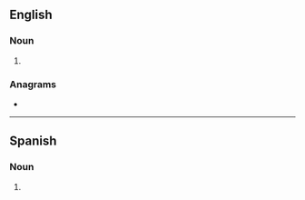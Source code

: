 ==English==

===Noun===
{{head|en|noun form}}

# {{plural of|en|barriada}}

===Anagrams===
* {{anagrams|en|a=aaabdirrs|arribadas|baradaris}}

----

==Spanish==

===Noun===
{{head|es|noun form}}

# {{plural of|es|barriada}}